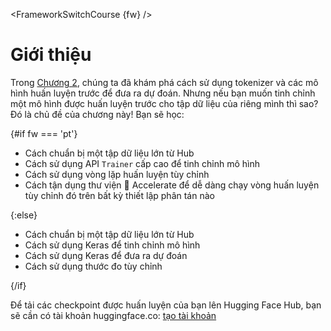 <FrameworkSwitchCourse {fw} />

# Giới thiệu

<CourseFloatingBanner
    chapter={3}
    classNames="absolute z-10 right-0 top-0"
/>

Trong [Chương 2](/course/chapter2), chúng ta đã khám phá cách sử dụng tokenizer và các mô hình huấn luyện trước để đưa ra dự đoán. Nhưng nếu bạn muốn tinh chỉnh một mô hình được huấn luyện trước cho tập dữ liệu của riêng mình thì sao? Đó là chủ đề của chương này! Bạn sẽ học:

{#if fw === 'pt'}
* Cách chuẩn bị một tập dữ liệu lớn từ Hub
* Cách sử dụng API `Trainer` cấp cao để tinh chỉnh mô hình
* Cách sử dụng vòng lặp huấn luyện tùy chỉnh
* Cách tận dụng thư viện 🤗 Accelerate để dễ dàng chạy vòng huấn luyện tùy chỉnh đó trên bất kỳ thiết lập phân tán nào

{:else}
* Cách chuẩn bị một tập dữ liệu lớn từ Hub
* Cách sử dụng Keras để tinh chỉnh mô hình
* Cách sử dụng Keras để đưa ra dự đoán
* Cách sử dụng thước đo tùy chỉnh

{/if}

Để tải các checkpoint được huấn luyện của bạn lên Hugging Face Hub, bạn sẽ cần có tài khoản huggingface.co: [tạo tài khoản](https://huggingface.co/join)
